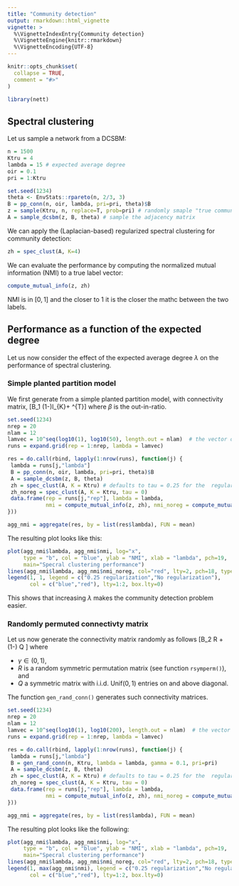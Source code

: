 ```yaml
---
title: "Community detection"
output: rmarkdown::html_vignette
vignette: >
  %\VignetteIndexEntry{Community detection}
  %\VignetteEngine{knitr::rmarkdown}
  %\VignetteEncoding{UTF-8}
---
```


```r
knitr::opts_chunk$set(
  collapse = TRUE,
  comment = "#>"
)
```

```r
library(nett)
```

## Spectral clustering
Let us sample a network from a DCSBM: 
```r
n = 1500
Ktru = 4
lambda = 15 # expected average degree
oir = 0.1
pri = 1:Ktru

set.seed(1234)
theta <- EnvStats::rpareto(n, 2/3, 3)
B = pp_conn(n, oir, lambda, pri=pri, theta)$B
z = sample(Ktru, n, replace=T, prob=pri) # randomly smaple "true community labels" 
A = sample_dcsbm(z, B, theta) # sample the adjacency matrix
```

We can apply the (Laplacian-based) regularized spectral clustering for community detection:

```r
zh = spec_clust(A, K=4)
```

We can evaluate the performance by computing the normalized mutual information (NMI) to a true label vector:
```r
compute_mutual_info(z, zh)
```
NMI is in $[0,1]$ and the closer to 1 it is the closer the mathc between the two labels.

## Performance as a function of the expected degree

Let us now consider the effect of the expected average degree $\lambda$ on the performance of spectral clustering.

### Simple planted partition model 

We first generate from a simple planted partition model, with connectivity matrix,
\[B_1 \propto (1-\beta)I_{K}+ \beta\mathbf{1}\mathbf{1}^{T}\]
where $\beta$ is the out-in-ratio.

```r
set.seed(1234)
nrep = 20
nlam = 12
lamvec = 10^seq(log10(1), log10(50), length.out = nlam)  # the vector of logarithmically spaced lambda
runs = expand.grid(rep = 1:nrep, lambda = lamvec)

res = do.call(rbind, lapply(1:nrow(runs), function(j) {
 lambda = runs[j,"lambda"]
 B = pp_conn(n, oir, lambda, pri=pri, theta)$B
 A = sample_dcsbm(z, B, theta)
 zh = spec_clust(A, K = Ktru) # defaults to tau = 0.25 for the  regularization parameter
 zh_noreg = spec_clust(A, K = Ktru, tau = 0)
 data.frame(rep = runs[j,"rep"], lambda = lambda, 
            nmi = compute_mutual_info(z, zh), nmi_noreg = compute_mutual_info(z, zh_noreg))
}))

agg_nmi = aggregate(res, by = list(res$lambda), FUN = mean)
```

The resulting plot looks like this:
```r
plot(agg_nmi$lambda, agg_nmi$nmi, log="x",
     type = "b", col = "blue", ylab = "NMI", xlab = "lambda", pch=19,
     main="Specral clustering performance")
lines(agg_nmi$lambda, agg_nmi$nmi_noreg, col="red", lty=2, pch=18, type = "b")
legend(1, 1, legend = c("0.25 regularization","No regularization"), 
       col = c("blue","red"), lty=1:2, box.lty=0)
```

This shows that increasing $\lambda$ makes the community detection problem easier.

### Randomly permuted connectivty matrix

Let us now generate the connectivity matrix randomly as follows
\[B_2 \propto \gamma R + (1-\gamma) Q \] 
where

- $\gamma \in (0, 1)$, 
- $R$ is a random symmetric permutation matrix (see function `rsymperm()`), and 
- $Q$ a symmetric matrix with i.i.d. Unif$(0,1)$ entries on and above diagonal. 

The function `gen_rand_conn()` generates such connectivity matrices. 

```r
set.seed(1234)
nrep = 20
nlam = 12
lamvec = 10^seq(log10(1), log10(200), length.out = nlam)  # the vector of logarithmically spaced lambda
runs = expand.grid(rep = 1:nrep, lambda = lamvec)

res = do.call(rbind, lapply(1:nrow(runs), function(j) {
 lambda = runs[j,"lambda"]
 B = gen_rand_conn(n, Ktru, lambda = lambda, gamma = 0.1, pri=pri)
 A = sample_dcsbm(z, B, theta)
 zh = spec_clust(A, K = Ktru) # defaults to tau = 0.25 for the  regularization parameter
 zh_noreg = spec_clust(A, K = Ktru, tau = 0)
 data.frame(rep = runs[j,"rep"], lambda = lambda, 
            nmi = compute_mutual_info(z, zh), nmi_noreg = compute_mutual_info(z, zh_noreg))
}))

agg_nmi = aggregate(res, by = list(res$lambda), FUN = mean)
```

The resulting plot looks like the following:

```r
plot(agg_nmi$lambda, agg_nmi$nmi, log="x",
     type = "b", col = "blue", ylab = "NMI", xlab = "lambda", pch=19,
     main="Specral clustering performance")
lines(agg_nmi$lambda, agg_nmi$nmi_noreg, col="red", lty=2, pch=18, type = "b")
legend(1, max(agg_nmi$nmi), legend = c("0.25 regularization","No regularization"), 
       col = c("blue","red"), lty=1:2, box.lty=0)
```


